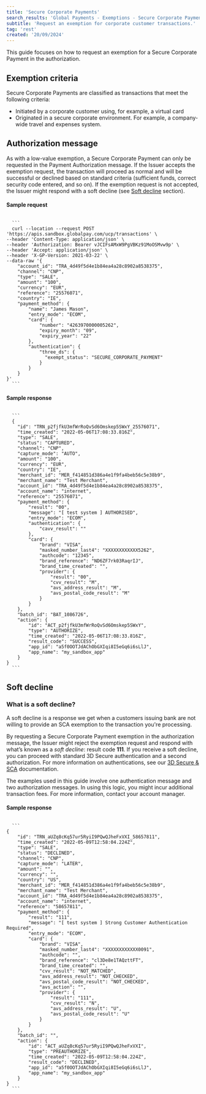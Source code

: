 ```yaml
---
title: 'Secure Corporate Payments'
search_results: 'Global Payments - Exemptions - Secure Corporate Payments'
subtitle: 'Request an exemption for corporate customer transactions.'
tag: 'rest'
created: '20/09/2024'
---
```

This guide focuses on how to request an exemption for a Secure Corporate Payment in the authorization.
<br/>

## Exemption criteria
Secure Corporate Payments are classified as transactions that meet the following criteria:
* Initiated by a corporate customer using, for example, a virtual card
* Originated in a secure corporate environment. For example, a company-wide travel and expenses system.

## Authorization message
As with a low-value exemption, a Secure Corporate Payment can only be requested in the Payment Authorization message. If the Issuer accepts the exemption request, the transaction will proceed as normal and will be successful or declined based on standard criteria (sufficient funds, correct security code entered, and so on). If the exemption request is not accepted, the Issuer might respond with a soft decline (see [Soft decline](#soft-decline) section).

#### Sample request
<Code id="JSON" language="JSON" title="JSON" active>
  ```
  curl --location --request POST 'https://apis.sandbox.globalpay.com/ucp/transactions' \
--header 'Content-Type: application/json' \
--header 'Authorization: Bearer vJCIFsAMxW9PgVBKz91MoOSMvw9p' \
--header 'Accept: application/json' \
--header 'X-GP-Version: 2021-03-22' \
--data-raw '{
    "account_id": "TRA_4d49f5d4e1b84ea4a28c8902a8538375",
    "channel": "CNP",
    "type": "SALE",
    "amount": "100",
    "currency": "EUR",
    "reference": "25576071",
    "country": "IE",
    "payment_method": {
        "name": "James Mason",
        "entry_mode": "ECOM",
        "card": {
            "number": "4263970000005262",
            "expiry_month": "09",
            "expiry_year": "22"
        },
        "authentication": {
            "three_ds": {
              "exempt_status": "SECURE_CORPORATE_PAYMENT"
            }
        }
    }
}'
  ```
</Code>

#### Sample response
<Code id="JSON" language="JSON" title="JSON" active>
  ```
  {
    "id": "TRN_p2fjfkU3mfWrRoQvSd6Omskep5SWxY_25576071",
    "time_created": "2022-05-06T17:08:33.816Z",
    "type": "SALE",
    "status": "CAPTURED",
    "channel": "CNP",
    "capture_mode": "AUTO",
    "amount": "100",
    "currency": "EUR",
    "country": "IE",
    "merchant_id": "MER_f414851d386a4e1f9fa4beb56c5e38b9",
    "merchant_name": "Test Merchant",
    "account_id": "TRA_4d49f5d4e1b84ea4a28c8902a8538375",
    "account_name": "internet",
    "reference": "25576071",
    "payment_method": {
        "result": "00",
        "message": "[ test system ] AUTHORISED",
        "entry_mode": "ECOM",
        "authentication": {
            "cavv_result": ""
        },
        "card": {
            "brand": "VISA",
            "masked_number_last4": "XXXXXXXXXXXX5262",
            "authcode": "12345",
            "brand_reference": "ND6ZF7rk03RaqrIJ",
            "brand_time_created": "",
            "provider": {
                "result": "00",
                "cvv_result": "M",
                "avs_address_result": "M",
                "avs_postal_code_result": "M"
            }
        }
    },
    "batch_id": "BAT_1086726",
    "action": {
        "id": "ACT_p2fjfkU3mfWrRoQvSd6Omskep5SWxY",
        "type": "AUTHORIZE",
        "time_created": "2022-05-06T17:08:33.816Z",
        "result_code": "SUCCESS",
        "app_id": "a5f0OOTJdAChObGXIqi8I5eGq6i6sLlJ",
        "app_name": "my_sandbox_app"
    }
}
  ```
</Code>

## Soft decline
### What is a soft decline?
A soft decline is a response we get when a customers issuing bank are not willing to provide an SCA exemption to the transaction you're processing.

By requesting a Secure Corporate Payment exemption in the authorization message, the Issuer might reject the exemption request and respond with what’s known as a *soft decline*: result code **111**. If you receive a soft decline, you can proceed with standard 3D Secure authentication and a second authorization. For more information on authentications, see our [3D Secure & SCA](/docs/risk-management/3D-secure/overview) documentation.

<Infobox type="danger">
    The examples used in this guide involve one authentication message and two authorization messages. In using this logic, you might incur additional transaction fees. For more information, contact your account manager.
</Infobox>

#### Sample response
<Code id="JSON" language="JSON" title="JSON" active>
  ```
{
    "id": "TRN_aUZq8cKq57ur5RyiI9PQwQJheFxVXI_58657811",
    "time_created": "2022-05-09T12:58:04.224Z",
    "type": "SALE",
    "status": "DECLINED",
    "channel": "CNP",
    "capture_mode": "LATER",
    "amount": "",
    "currency": "",
    "country": "US",
    "merchant_id": "MER_f414851d386a4e1f9fa4beb56c5e38b9",
    "merchant_name": "Test Merchant",
    "account_id": "TRA_4d49f5d4e1b84ea4a28c8902a8538375",
    "account_name": "internet",
    "reference": "58657811",
    "payment_method": {
        "result": "111",
        "message": "[ test system ] Strong Customer Authentication Required",
        "entry_mode": "ECOM",
        "card": {
            "brand": "VISA",
            "masked_number_last4": "XXXXXXXXXXXX0091",
            "authcode": "",
            "brand_reference": "cl3De8e1TAQzttFT",
            "brand_time_created": "",
            "cvv_result": "NOT_MATCHED",
            "avs_address_result": "NOT_CHECKED",
            "avs_postal_code_result": "NOT_CHECKED",
            "avs_action": "",
            "provider": {
                "result": "111",
                "cvv_result": "N",
                "avs_address_result": "U",
                "avs_postal_code_result": "U"
            }
        }
    },
    "batch_id": "",
    "action": {
        "id": "ACT_aUZq8cKq57ur5RyiI9PQwQJheFxVXI",
        "type": "PREAUTHORIZE",
        "time_created": "2022-05-09T12:58:04.224Z",
        "result_code": "DECLINED",
        "app_id": "a5f0OOTJdAChObGXIqi8I5eGq6i6sLlJ",
        "app_name": "my_sandbox_app"
    }
}
  ```
</Code>

